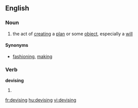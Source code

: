 ==English==

===Noun===
{{en-noun|-}}
# the act of [[creating]] a [[plan]] or some [[object]], especially a [[will]]

====Synonyms====
* [[fashioning]], [[making]]

===Verb===
'''devising'''

# {{present participle of|devise}}

[[fr:devising]]
[[hu:devising]]
[[vi:devising]]